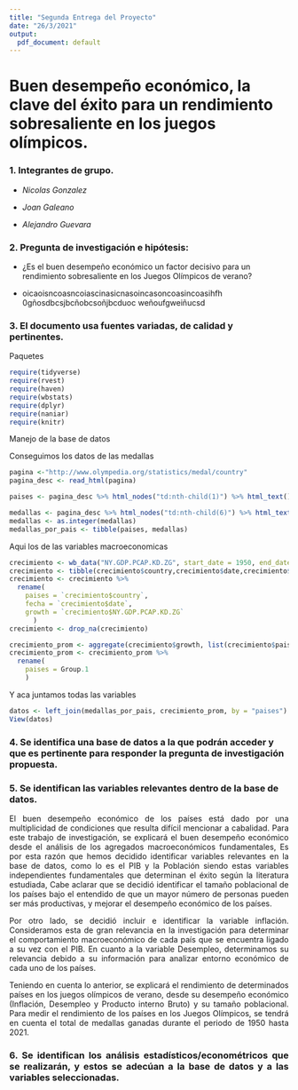 ```yaml
---
title: "Segunda Entrega del Proyecto"
date: "26/3/2021"
output:
  pdf_document: default
---
```


# **Buen desempeño económico, la clave del éxito para un rendimiento sobresaliente en los juegos olímpicos.**

### **1.** Integrantes de grupo.

-   *Nicolas Gonzalez*

-   *Joan Galeano*

-   *Alejandro Guevara*

### **2.** Pregunta de investigación e hipótesis:

-   ¿Es el buen desempeño económico un factor decisivo para un rendimiento sobresaliente en los Juegos Olímpicos de verano?

-   oicaoisncoasncoiascinasicnasoincasoncoasincoasihfh      0gñosdbcsjbcñobcsoñjbcduoc    weñoufgweiñucsd

### **3.** El documento usa fuentes variadas, de calidad y pertinentes.
Paquetes
```r
require(tidyverse)
require(rvest)
require(haven)
require(wbstats)
require(dplyr)
require(naniar)
require(knitr)
```
Manejo de la base de datos

Conseguimos los datos de las medallas
```r
pagina <-"http://www.olympedia.org/statistics/medal/country"
pagina_desc <- read_html(pagina)

paises <- pagina_desc %>% html_nodes("td:nth-child(1)") %>% html_text() 

medallas <- pagina_desc %>% html_nodes("td:nth-child(6)") %>% html_text()
medallas <- as.integer(medallas)
medallas_por_pais <- tibble(paises, medallas)
```

Aqui los de las variables macroeconomicas
```r
crecimiento <- wb_data("NY.GDP.PCAP.KD.ZG", start_date = 1950, end_date = 2016)
crecimiento <- tibble(crecimiento$country,crecimiento$date,crecimiento$NY.GDP.PCAP.KD.ZG)
crecimiento <- crecimiento %>% 
  rename(
    paises = `crecimiento$country`,
    fecha = `crecimiento$date`,
    growth = `crecimiento$NY.GDP.PCAP.KD.ZG`
      )
crecimiento <- drop_na(crecimiento)

crecimiento_prom <- aggregate(crecimiento$growth, list(crecimiento$paises), FUN=mean)
crecimiento_prom <- crecimiento_prom %>%
  rename(
    paises = Group.1
    )
```

Y aca juntamos todas las variables
```r
datos <- left_join(medallas_por_pais, crecimiento_prom, by = "paises")
View(datos)
```

### **4.** Se identifica una base de datos a la que podrán acceder y que es pertinente para responder la pregunta de investigación propuesta.

### **5.** Se identifican las variables relevantes dentro de la base de datos.

<div style="text-align: justify">

El buen desempeño económico de los países está dado por una multiplicidad de condiciones que resulta difícil mencionar a cabalidad. Para este trabajo de investigación, se explicará el buen desempeño económico desde el análisis de los agregados macroeconómicos fundamentales, Es por esta razón que hemos decidido identificar variables relevantes en la base de datos, como lo es el PIB y la Población siendo estas variables independientes fundamentales que determinan el éxito según la literatura estudiada, Cabe aclarar que se decidió identificar el tamaño poblacional de los países bajo el entendido de que un mayor número de personas pueden ser más productivas, y mejorar el desempeño económico de los países.

Por otro lado, se decidió incluir e identificar la variable inflación. Consideramos esta de gran relevancia en la investigación para determinar el comportamiento macroeconómico de cada país que se encuentra ligado a su vez con el PIB. En cuanto a la variable Desempleo, determinamos su relevancia debido a su información para analizar entorno económico de cada uno de los países.

Teniendo en cuenta lo anterior, se explicará el rendimiento de determinados países en los juegos olímpicos de verano, desde su desempeño económico (Inflación, Desempleo y Producto interno Bruto) y su tamaño poblacional. Para medir el rendimiento de los países en los Juegos Olímpicos, se tendrá en cuenta el total de medallas ganadas durante el periodo de 1950 hasta 2021.

<div/>

### **6.** Se identifican los análisis estadísticos/econométricos que se realizarán, y estos se adecúan a la base de datos y a las variables seleccionadas.
